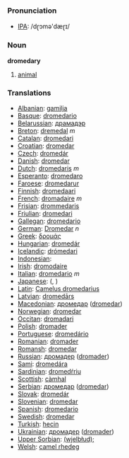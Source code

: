 === Pronunciation ===
*[[w:IPA|IPA]]: /dɽɔmə'dæɽɪ/

=== Noun ===

'''dromedary'''

# [[animal]]

=== Translations ===

*[[Albanian]]: [[gamilja]]
*[[Basque]]: [[dromedario]]
*[[Belarussian]]: [[драмадэр]]
*[[Breton]]: [[dremedal]] ''m''
*[[Catalan]]: [[dromedari]]
*[[Croatian]]: [[dromedar]]
*[[Czech]]: [[dromedár]]
*[[Danish]]: [[dromedar]]
*[[Dutch]]: [[dromedaris]] ''m''
*[[Esperanto]]: [[dromedaro]]
*[[Faroese]]: [[dromedarur]]
*[[Finnish]]: [[dromedaari]]
*[[French]]: [[dromadaire]] ''m''
*[[Frisian]]: [[drommedaris]]
*[[Friulian]]: [[dromedari]]
*[[Gallegan]]: [[dromedario]]
*[[German]]: [[Dromedar]] ''n''
*[[Greek]]: [[δρομάς]] '' ''
*[[Hungarian]]: [[dromedár]]
*[[Icelandic]]: [[drómedari]]
*[[Indonesian]]: [[]]
*[[Irish]]: [[dromodaire]]
*[[Italian]]: [[dromedario]] ''m''
*[[Japanese]]: [[]] ([[]], )
*[[Latin]]: [[Camelus dromedarius]] '' ''
*[[Latvian]]: [[dromedārs]]
*[[Macedonian]]: [[дромедар]] ([[dromedar]])
*[[Norwegian]]: [[dromedar]]
*[[Occitan]]: [[dromadari]]
*[[Polish]]: [[dromader]] '' ''
*[[Portuguese]]: [[dromedário]]
*[[Romanian]]: [[dromader]]
*[[Romansh]]: [[dromedar]]
*[[Russian]]: [[дромадер]] ([[dromader]]) '' ''
*[[Sami]]: [[dromedára]]
*[[Sardinian]]: [[dromedŕriu]]
*[[Scottish]]: [[càmhal]]
*[[Serbian]]: [[дромедар]] ([[dromedar]])
*[[Slovak]]: [[dromedár]]
*[[Slovenian]]: [[dromedar]]
*[[Spanish]]: [[dromedario]] '' ''
*[[Swedish]]: [[dromedar]]
*[[Turkish]]: [[hecin]]
*[[Ukrainian]]: [[дромадер]] ([[dromader]])
*[[Upper Sorbian]]: [[(wjelbłud);]]
*[[Welsh]]: [[camel rhedeg]]